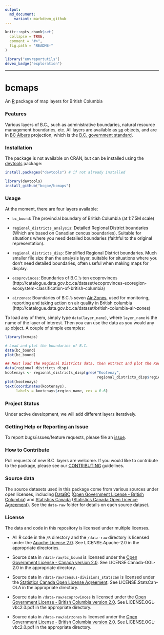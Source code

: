 ```yaml
---
output:
  md_document:
    variant: markdown_github
---
```


<!-- README.md is generated from README.Rmd. Please edit that file and re-knit-->

```r
knitr::opts_chunk$set(
  collapse = TRUE,
  comment = "#>",
  fig.path = "README-"
)
```

```r
library("envreportutils")
devex_badge("exploration")
```

---

# bcmaps

An [R](http://r-project.org) package of map layers for British Columbia

### Features

Various layers of B.C., such as administrative boundaries, natural resource 
management boundaries, etc. All layers are available as [sp](http://cran.r-project.org/web/packages/sp/index.html) objects, and are in 
[BC Albers](http://spatialreference.org/ref/epsg/nad83-bc-albers/) projection, which is the [B.C. government standard](https://www.for.gov.bc.ca/hts/risc/pubs/other/mappro/index.htm).

### Installation

The package is not available on CRAN, but can be installed using
the [devtools](https://github.com/hadley/devtools) package:

```r
install.packages("devtools") # if not already installed

library(devtools)
install_github("bcgov/bcmaps")

```

### Usage

At the moment, there are four layers available:

- `bc_bound`: The provincial boundary of British Columbia (at 1:7.5M scale)

- `regional_districts_analysis`: Detailed Regional District boundaries (Which are based on Canadian cencus boundaries). Suitable for situations where you need detailed boundaries (faithful to the original representation).

- `regional_districts_disp`: Simplified Regional District boundaries. Much smaller file size than the analysis layer, suitable for situations where you don't need detailed boundaries, often useful when making maps for display.

- `ecoprovinces`: Boundaries of B.C.'s ten ecoprovinces (http://catalogue.data.gov.bc.ca/dataset/ecoprovinces-ecoregion-ecosystem-classification-of-british-columbia)

- `airzones`: Boundaries of B.C.'s seven [Air Zones](http://www.bcairquality.ca/plans/national-air-quality-management-system.html), used for monitoring, reporting and taking action on air quality in British columbia (http://catalogue.data.gov.bc.ca/dataset/british-columbia-air-zones)

To load any of them, simply type `data(layer_name)`, where `layer_name` is the 
name of the layer of interest. Then you can use the data as you would any `sp`
object. A couple of simple examples:

```r
library(bcmaps)

# Load and plot the boundaries of B.C.
data(bc_bound)
plot(bc_bound)

## Next load the Regional Districts data, then extract and plot the Kootenays
data(regional_districts_disp)
kootenays <- regional_districts_disp[grep("Kootenay", 
                                          regional_districts_disp$region_name), ]
plot(kootenays)
text(coordinates(kootenays), 
     labels = kootenays$region_name, cex = 0.6)
```


### Project Status

Under active development, we will add different layers iteratively.

### Getting Help or Reporting an Issue

To report bugs/issues/feature requests, please file an [issue](https://github.com/bcgov/bcmaps/issues/).

### How to Contribute

Pull requests of new B.C. layers are welcome.
If you would like to contribute to the package, please see our 
[CONTRIBUTING](CONTRIBUTING.md) guidelines.

### Source data
The source datasets used in this package come from various sources under open licenses, including [DataBC](http://data.gov.bc.ca) ([Open Government License - British Columbia](http://www.data.gov.bc.ca/local/dbc/docs/license/OGL-vbc2.0.pdf)) and [Statistics Canada](http://www.statcan.gc.ca/start-debut-eng.html) ([Statistics Canada Open Licence Agreement](http://www.statcan.gc.ca/eng/reference/licence-eng)). See the `data-raw` folder for details on each source dataset.

### License

The data and code in this repository is licensed under multiple licenses.

-   All R code in the `/R` directory and the `/data-raw` directory is licensed under the [Apache License 2.0](http://www.apache.org/licenses/LICENSE-2.0.html). See LICENSE.Apache-2.0 in the appropriate directories.

-   Source data in `/data-raw/bc_bound` is licensed under the [Open Government License - Canada version 2.0](http://open.canada.ca/en/open-government-licence-canada). See LICENSE.Canada-OGL-2.0 in the appropriate directory.

-   Source data in `/data-raw/census-divisions_statscan` is licensed under the [Statistics Canada Open License Agreement](http://www.statcan.gc.ca/eng/reference/licence-eng). See LICENSE.StatsCan-OLA in the appropriate directory.

-   Source data in `/data-raw/ecoprovinces` is licensed under the [Open Government License - British Columbia version 2.0](http://www.data.gov.bc.ca/local/dbc/docs/license/OGL-vbc2.0.pdf). See LICENSE.OGL-vbc2.0.pdf in the appropriate directory.

- Source data in `/data-raw/airzones` is licensed under the [Open Government License - British Columbia version 2.0](http://www.data.gov.bc.ca/local/dbc/docs/license/OGL-vbc2.0.pdf). See LICENSE.OGL-vbc2.0.pdf in the appropriate directory.
